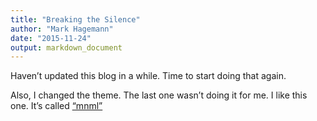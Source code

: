 ```yaml
---
title: "Breaking the Silence"
author: "Mark Hagemann"
date: "2015-11-24"
output: markdown_document
---
```


Haven't updated this blog in a while. Time to start doing that again. 

Also, I changed the theme. The last one wasn't doing it for me. I like this one. It's called ["mnml"](https://github.com/ioveracker/mnml)